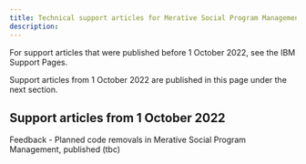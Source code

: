 ```yaml
---
title: Technical support articles for Merative Social Program Management
description: 
---
```

<!-- New and updated support articles after October 1 2022 are published on this site. -->
For support articles that were published before 1 October 2022, see the IBM Support Pages.

Support articles from 1 October 2022 are published in this page under the next section.

<!-- Previously published articles are still available at: link TBD -->

## Support articles from 1 October 2022

Feedback - Planned code removals in Merative Social Program Management, published (tbc)

<!-- ### Latest

* [APARs are being replaced with known issues (25 April 22)](apars-now-known-issues.md)

### Must gather information

* [Collecting Data for IBM Cúram Social Program Management MS Word Integration issues](must-gather-ms-word-integration.md) -->
